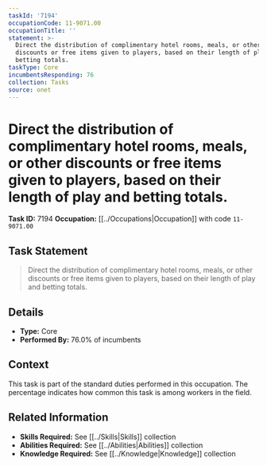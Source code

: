 ```yaml
---
taskId: '7194'
occupationCode: 11-9071.00
occupationTitle: ''
statement: >-
  Direct the distribution of complimentary hotel rooms, meals, or other
  discounts or free items given to players, based on their length of play and
  betting totals.
taskType: Core
incumbentsResponding: 76
collection: Tasks
source: onet
---
```

# Direct the distribution of complimentary hotel rooms, meals, or other discounts or free items given to players, based on their length of play and betting totals.

**Task ID:** 7194
**Occupation:** [[../Occupations|Occupation]] with code `11-9071.00`

## Task Statement

> Direct the distribution of complimentary hotel rooms, meals, or other discounts or free items given to players, based on their length of play and betting totals.

## Details

- **Type:** Core
- **Performed By:** 76.0% of incumbents

## Context

This task is part of the standard duties performed in this occupation. The percentage indicates how common this task is among workers in the field.

## Related Information

- **Skills Required:** See [[../Skills|Skills]] collection
- **Abilities Required:** See [[../Abilities|Abilities]] collection
- **Knowledge Required:** See [[../Knowledge|Knowledge]] collection
